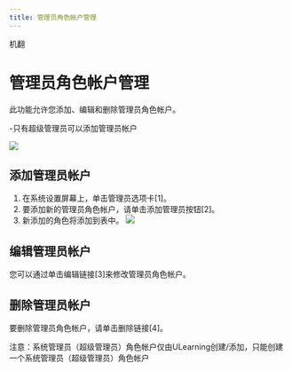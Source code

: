 ```yaml
---
title: 管理员角色帐户管理
---
```



机翻
# 管理员角色帐户管理

此功能允许您添加、编辑和删除管理员角色帐户。 
 
-只有超级管理员可以添加管理员帐户 
 
![](/Img/ulearning/admin/admin01.png)
 
## 添加管理员帐户 
1. 在系统设置屏幕上，单击管理员选项卡[1]。 
2. 要添加新的管理员角色帐户，请单击添加管理员按钮[2]。 
3. 新添加的角色将添加到表中。 
![](/Img/ulearning/admin/admin02.png) 

## 编辑管理员帐户 
您可以通过单击编辑链接[3]来修改管理员角色帐户。

## 删除管理员帐户
要删除管理员角色帐户，请单击删除链接[4]。

<Callout type="info" emoji="ℹ️">
 注意：系统管理员（超级管理员）角色帐户仅由ULearning创建/添加，只能创建一个系统管理员（超级管理员）角色帐户
</Callout>
